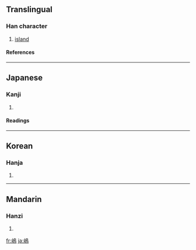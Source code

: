 {{see|島}}

==Translingual==
===Han character===
{{Han char|rn=46|rad=山|as=11|sn=14|four=|canj=山竹日火 (UHAF)}}
# [[island]]
====References====
{{Han ref|kx=0319.080|dkj=08434|dj=0619.170|hdz=10794.190|uh=5D8B|ud=23947}}
----
==Japanese==
===Kanji===
{{ja-kanji|grade=|rs=山11}}
# {{defn|Japanese}} 
====Readings====
{{ja-readings|on=[[とう]] (tō)|kun=[[しま]] (shima)}}
----
==Korean==
===Hanja===
{{ko-hanja|hangeul=[[도]]|rv=do|mr=to}}
# {{defn|Korean}}
----
==Mandarin==
===Hanzi===
{{cmn-hanzi|pin=[[dǎo]] ([[dao3]])|wg=tao<sup>3</sup>}}
# {{defn|Mandarin}}

[[fr:嶋]]
[[ja:嶋]]